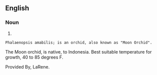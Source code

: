 ==English==

===Noun===
{{en-noun}}

# {{substub}}

 Phalaenopsis amabilis; is an orchid, also known as "Moon Orchid".
The Moon orchid, is native, to Indonesia.
Best suitable temperature for growth, 40 to 85 degrees F.

Provided By,
LaRene.